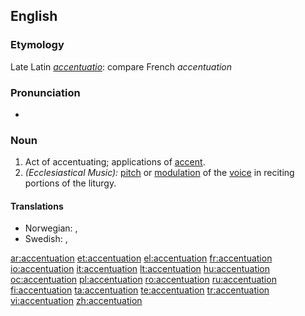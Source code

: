 ==English==

===Etymology===
Late Latin ''[[accentuatio]]'': compare French ''accentuation''

===Pronunciation===
* {{rhymes|eɪʃən}}

===Noun===
{{en-noun}}

# Act of accentuating; applications of [[accent]].
# ''(Ecclesiastical Music):'' [[pitch]] or [[modulation]] of the [[voice]] in reciting portions of the liturgy.

====Translations====
* Norwegian: {{t|no|betoning|c}}, {{t|no|aksentuering|c}}
* Swedish: {{t|sv|betoning}}, {{t|sv|accentuering}}
[[ar:accentuation]]
[[et:accentuation]]
[[el:accentuation]]
[[fr:accentuation]]
[[io:accentuation]]
[[it:accentuation]]
[[lt:accentuation]]
[[hu:accentuation]]
[[oc:accentuation]]
[[pl:accentuation]]
[[ro:accentuation]]
[[ru:accentuation]]
[[fi:accentuation]]
[[ta:accentuation]]
[[te:accentuation]]
[[tr:accentuation]]
[[vi:accentuation]]
[[zh:accentuation]]